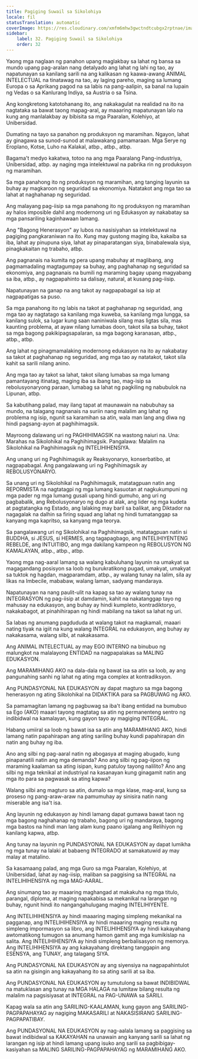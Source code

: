 ```yaml
---
title: Pagiging Suwail sa Sikolohiya
locale: fil
statusTranslation: automatic
coverImage: https://res.cloudinary.com/xmfm6mhw3gwctndtcubgx2rptnae/image/upload/v1740337243/small_cover_educacion_fundamental_a051170f1c.webp
sidebar:
    label: 32. Pagiging Suwail sa Sikolohiya
    order: 32
---
```

Yaong mga naglaan ng panahon upang maglakbay sa lahat ng bansa sa mundo upang pag-aralan nang detalyado ang lahat ng lahi ng tao, ay napatunayan sa kanilang sarili na ang kalikasan ng kaawa-awang ANIMAL INTELECTUAL na tinatawag na tao, ay laging pareho, maging sa lumang Europa o sa Aprikang pagod na sa labis na pang-aalipin, sa banal na lupain ng Vedas o sa Kanlurang Indiya, sa Austria o sa Tsina.

Ang kongkretong katotohanang ito, ang nakakagulat na realidad na ito na nagtataka sa bawat taong mapag-aral, ay maaaring mapatunayan lalo na kung ang manlalakbay ay bibisita sa mga Paaralan, Kolehiyo, at Unibersidad.

Dumating na tayo sa panahon ng produksyon ng maramihan. Ngayon, lahat ay ginagawa sa sunod-sunod at malawakang pamamaraan. Mga Serye ng Eroplano, Kotse, Luho na Kalakal, atbp., atbp., atbp.

Bagama't medyo kakatwa, totoo na ang mga Paaralang Pang-industriya, Unibersidad, atbp. ay naging mga intelektuwal na pabrika rin ng produksyon ng maramihan.

Sa mga panahong ito ng produksyon ng maramihan, ang tanging layunin sa buhay ay magkaroon ng seguridad sa ekonomiya. Natatakot ang mga tao sa lahat at naghahanap ng seguridad.

Ang malayang pag-iisip sa mga panahong ito ng produksyon ng maramihan ay halos imposible dahil ang modernong uri ng Edukasyon ay nakabatay sa mga pansariling kaginhawaan lamang.

Ang "Bagong Henerasyon" ay lubos na nasisiyahan sa intelektuwal na pagiging pangkaraniwan na ito. Kung may gustong maging iba, kakaiba sa iba, lahat ay pinupuna siya, lahat ay pinaparatangan siya, binabalewala siya, pinagkakaitan ng trabaho, atbp.

Ang pagnanais na kumita ng pera upang mabuhay at maglibang, ang pagmamadaling magtagumpay sa buhay, ang paghahanap ng seguridad sa ekonomiya, ang pagnanais na bumili ng maraming bagay upang magyabang sa iba, atbp., ay nagpapahinto sa dalisay, natural, at kusang pag-iisip.

Napatunayan na ganap na ang takot ay nagpapabagal sa isip at nagpapatigas sa puso.

Sa mga panahong ito ng labis na takot at paghahanap ng seguridad, ang mga tao ay nagtatago sa kanilang mga kuweba, sa kanilang mga lungga, sa kanilang sulok, sa lugar kung saan naniniwala silang mas ligtas sila, mas kaunting problema, at ayaw nilang lumabas doon, takot sila sa buhay, takot sa mga bagong pakikipagsapalaran, sa mga bagong karanasan, atbp., atbp., atbp.

Ang lahat ng pinagmamalaking modernong edukasyon na ito ay nakabatay sa takot at paghahanap ng seguridad, ang mga tao ay natatakot, takot sila kahit sa sarili nilang anino.

Ang mga tao ay takot sa lahat, takot silang lumabas sa mga lumang pamantayang itinatag, maging iba sa ibang tao, mag-isip sa rebolusyonaryong paraan, lumabag sa lahat ng pagkiling ng nabubulok na Lipunan, atbp.

Sa kabutihang palad, may ilang tapat at maunawain na nabubuhay sa mundo, na talagang nagnanais na suriin nang malalim ang lahat ng problema ng isip, ngunit sa karamihan sa atin, wala man lang ang diwa ng hindi pagsang-ayon at paghihimagsik.

Mayroong dalawang uri ng PAGHIHIMAGSIK na wastong naiuri na. Una: Marahas na Sikolohikal na Paghihimagsik. Pangalawa: Malalim na Sikolohikal na Paghihimagsik ng INTELIHIHENSIYA.

Ang unang uri ng Paghihimagsik ay Reaksyonaryo, konserbatibo, at nagpapabagal. Ang pangalawang uri ng Paghihimagsik ay REBOLUSYONARYO.

Sa unang uri ng Sikolohikal na Paghihimagsik, matatagpuan natin ang REPORMISTA na nagtatagpi ng mga lumang kasuotan at nagkukumpuni ng mga pader ng mga lumang gusali upang hindi gumuho, ang uri ng pagbabalik, ang Rebolusyonaryo ng dugo at alak, ang lider ng mga kudeta at pagtatangka ng Estado, ang lalaking may baril sa balikat, ang Diktador na nagagalak na dalhin sa firing squad ang lahat ng hindi tumatanggap sa kanyang mga kapritso, sa kanyang mga teorya.

Sa pangalawang uri ng Sikolohikal na Paghihimagsik, matatagpuan natin si BUDDHA, si JESUS, si HERMES, ang tagapagbago, ang INTELIHIYENTENG REBELDE, ang INTUITIBO, ang mga dakilang kampeon ng REBOLUSYON NG KAMALAYAN, atbp., atbp., atbp.

Yaong mga nag-aaral lamang sa walang kabuluhang layunin na umakyat sa magagandang posisyon sa loob ng burukratikong pugad, umakyat, umakyat sa tuktok ng hagdan, magparamdam, atbp., ay walang tunay na lalim, sila ay likas na Imbecile, mababaw, walang laman, sadyang mandaraya.

Napatunayan na nang paulit-ulit na kapag sa tao ay walang tunay na INTEGRASYON ng pag-iisip at damdamin, kahit na nakatanggap tayo ng mahusay na edukasyon, ang buhay ay hindi kumpleto, kontradiktoryo, nakakabagot, at pinahihirapan ng hindi mabilang na takot sa lahat ng uri.

Sa labas ng anumang pagdududa at walang takot na magkamali, maaari nating tiyak na igiit na kung walang INTEGRAL na edukasyon, ang buhay ay nakakasama, walang silbi, at nakakasama.

Ang ANIMAL INTELECTUAL ay may EGO INTERNO na binubuo ng malungkot na malalayong ENTIDAD na nagpapalakas sa MALING EDUKASYON.

Ang MARAMIHANG AKO na dala-dala ng bawat isa sa atin sa loob, ay ang pangunahing sanhi ng lahat ng ating mga complex at kontradiksyon.

Ang PUNDASYONAL NA EDUKASYON ay dapat magturo sa mga bagong henerasyon ng ating Sikolohikal na DIDAKTIKA para sa PAGBUWAG ng AKO.

Sa pamamagitan lamang ng pagbuwag sa iba't ibang entidad na bumubuo sa Ego (AKO) maaari tayong magtatag sa atin ng permanenteng sentro ng indibidwal na kamalayan, kung gayon tayo ay magiging INTEGRAL.

Habang umiiral sa loob ng bawat isa sa atin ang MARAMIHANG AKO, hindi lamang natin papahirapan ang ating sariling buhay kundi papahirapan din natin ang buhay ng iba.

Ano ang silbi ng pag-aaral natin ng abogasya at maging abugado, kung pinapanatili natin ang mga demanda? Ano ang silbi ng pag-iipon ng maraming kaalaman sa ating isipan, kung patuloy tayong nalilito? Ano ang silbi ng mga teknikal at industriyal na kasanayan kung ginagamit natin ang mga ito para sa pagwasak sa ating kapwa?

Walang silbi ang magturo sa atin, dumalo sa mga klase, mag-aral, kung sa proseso ng pang-araw-araw na pamumuhay ay sinisira natin nang miserable ang isa't isa.

Ang layunin ng edukasyon ay hindi lamang dapat gumawa bawat taon ng mga bagong naghahanap ng trabaho, bagong uri ng mandaraya, bagong mga bastos na hindi man lang alam kung paano igalang ang Relihiyon ng kanilang kapwa, atbp.

Ang tunay na layunin ng PUNDASYONAL NA EDUKASYON ay dapat lumikha ng mga tunay na lalaki at babaeng INTEGRADO at samakatuwid ay may malay at matalino.

Sa kasamaang palad, ang mga Guro sa mga Paaralan, Kolehiyo, at Unibersidad, lahat ay nag-iisip, maliban sa paggising sa INTEGRAL na INTELIHIHENSIYA ng mga MAG-AARAL.

Ang sinumang tao ay maaaring maghangad at makakuha ng mga titulo, parangal, diploma, at maging napakabisa sa mekanikal na larangan ng buhay, ngunit hindi ito nangangahulugang maging INTELIHIYENTE.

Ang INTELIHIHENSIYA ay hindi maaaring maging simpleng mekanikal na pagganap, ang INTELIHIHENSIYA ay hindi maaaring maging resulta ng simpleng impormasyon sa libro, ang INTELIHIHENSIYA ay hindi kakayahang awtomatikong tumugon sa anumang hamon gamit ang mga kumikislap na salita. Ang INTELIHIHENSIYA ay hindi simpleng berbalisasyon ng memorya. Ang INTELIHIHENSIYA ay ang kakayahang direktang tanggapin ang ESENSYA, ang TUNAY, ang talagang SIYA.

Ang PUNDASYONAL NA EDUKASYON ay ang siyensiya na nagpapahintulot sa atin na gisingin ang kakayahang ito sa ating sarili at sa iba.

Ang PUNDASYONAL NA EDUKASYON ay tumutulong sa bawat INDIBIDWAL na matuklasan ang tunay na MGA HALAGA na lumitaw bilang resulta ng malalim na pagsisiyasat at INTEGRAL na PAG-UNAWA sa SARILI.

Kapag wala sa atin ang SARILING-KAALAMAN, kung gayon ang SARILING-PAGPAPAHAYAG ay nagiging MAKASARILI at NAKASISIRANG SARILING-PAGPAPATIBAY.

Ang PUNDASYONAL NA EDUKASYON ay nag-aalala lamang sa paggising sa bawat indibidwal sa KAKAYAHAN na unawain ang kanyang sarili sa lahat ng larangan ng isip at hindi lamang upang isuko ang sarili sa pagbibigay-kasiyahan sa MALING SARILING-PAGPAPAHAYAG ng MARAMIHANG AKO.

